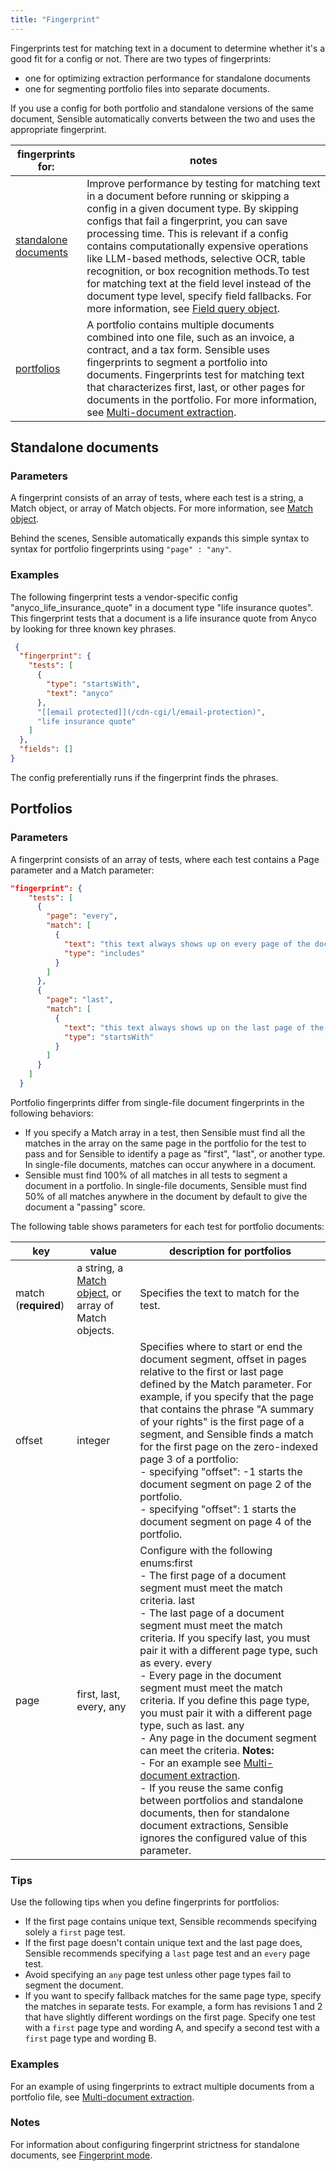 ```yaml
---
title: "Fingerprint"
---
```


Fingerprints test for matching text in a document to determine whether it's a good fit for a config or not. There are two types of fingerprints:

* one for optimizing extraction performance for standalone documents
* one for segmenting portfolio files into separate documents.

If you use a config for both portfolio and standalone versions of the same document, Sensible automatically converts between the two and uses the appropriate fingerprint.

| fingerprints for:                                               | notes                                                                                                                                                                                                                                                                                                                                                                                                                                                                                                                                                       |
| --------------------------------------------------------------- | ----------------------------------------------------------------------------------------------------------------------------------------------------------------------------------------------------------------------------------------------------------------------------------------------------------------------------------------------------------------------------------------------------------------------------------------------------------------------------------------------------------------------------------------------------------- |
| [standalone documents ](/senseml-reference/config-settings/fingerprint#standalone-documents) | Improve performance by testing for matching text in a document before running or skipping a config in a given document type. By skipping configs that fail a fingerprint, you can save processing time. This is relevant if a config contains computationally expensive operations like LLM-based methods, selective OCR, table recognition, or box recognition methods.To test for matching text at the field level instead of the document type level, specify field fallbacks. For more information, see [Field query object](/senseml-reference/field-query-object/index-field-query-object). |
| [portfolios ](/senseml-reference/config-settings/fingerprint#portfolios)                     | A portfolio contains multiple documents combined into one file, such as an invoice, a contract, and a tax form. Sensible uses fingerprints to segment a portfolio into documents. Fingerprints test for matching text that characterizes first, last, or other pages for documents in the portfolio. For more information, see [Multi-document extraction](/layout-based-extractions/portfolio).                                                                                                                                                                                |

## Standalone documents

### Parameters

A fingerprint consists of an array of tests, where each test is a string, a Match object, or array of Match objects. For more information, see [Match object](/senseml-reference/field-query-object/match).

 Behind the scenes, Sensible automatically expands this simple syntax to syntax for portfolio fingerprints using `"page" : "any"`. 

### Examples

The following fingerprint tests a vendor-specific config "anyco\_life\_insurance\_quote" in a document type "life insurance quotes". This fingerprint tests that a document is a life insurance quote from Anyco by looking for three known key phrases. 

```json 
 {
  "fingerprint": {
    "tests": [
      {
        "type": "startsWith",
        "text": "anyco"
      },
      "[[email protected]](/cdn-cgi/l/email-protection)",
      "life insurance quote"
    ]
  },
  "fields": []
}
```
The config preferentially runs if the fingerprint finds the phrases. 

## Portfolios

### Parameters

A fingerprint consists of an array of tests, where each test contains a Page parameter and a Match parameter:


```JSON JSON
"fingerprint": {
    "tests": [
      {
        "page": "every",
        "match": [
          {
            "text": "this text always shows up on every page of the document",
            "type": "includes"
          }
        ]
      },
      {
        "page": "last",
        "match": [
          {
            "text": "this text always shows up on the last page of the document",
            "type": "startsWith"
          }
        ]
      }
    ]
  }
```
Portfolio fingerprints differ from single-file document fingerprints in the following behaviors:

* If you specify a Match array in a test, then Sensible must find all the matches in the array on the same page in the portfolio for the test to pass and for Sensible to identify a page as "first", "last", or another type. In single-file documents, matches can occur anywhere in a document.
* Sensible must find 100% of all matches in all tests to segment a document in a portfolio. In single-file documents, Sensible must find 50% of all matches anywhere in the document by default to give the document a "passing" score.

 The following table shows parameters for each test for portfolio documents:

| key                  | value                                                               | description for portfolios                                                                                                                                                                                                                                                                                                                                                                                                                                                                                                                                                                                                                                                                                                                                                |
| -------------------- | ------------------------------------------------------------------- | ------------------------------------------------------------------------------------------------------------------------------------------------------------------------------------------------------------------------------------------------------------------------------------------------------------------------------------------------------------------------------------------------------------------------------------------------------------------------------------------------------------------------------------------------------------------------------------------------------------------------------------------------------------------------------------------------------------------------------------------------------------------------- |
| match (**required**) | a string, a [Match object](/senseml-reference/field-query-object/match), or array of Match objects. | Specifies the text to match for the test.                                                                                                                                                                                                                                                                                                                                                                                                                                                                                                                                                                                                                                                                                                                                 |
| offset               | integer                                                             | Specifies where to start or end the document segment, offset in pages relative to the first or last page defined by the Match parameter. For example, if you specify that the page that contains the phrase "A summary of your rights" is the first page of a segment, and Sensible finds a match for the first page on the zero-indexed page 3 of a portfolio:<br/>\- specifying "offset": -1 starts the document segment on page 2 of the portfolio.<br/>\- specifying "offset": 1 starts the document segment on page 4 of the portfolio.                                                                                                                                                                                                                                        |
| page                 | first, last, every, any                                             | Configure with the following enums:first <br/>\- The first page of a document segment must meet the match criteria. last <br/>\- The last page of a document segment must meet the match criteria. If you specify last, you must pair it with a different page type, such as every. every <br/>\- Every page in the document segment must meet the match criteria. If you define this page type, you must pair it with a different page type, such as last. any<br/>\- Any page in the document segment can meet the criteria. **Notes:** <br/>\- For an example see [Multi-document extraction](/layout-based-extractions/portfolio). <br/>\- If you reuse the same config between portfolios and standalone documents, then for standalone document extractions, Sensible ignores the configured value of this parameter. |

### Tips

Use the following tips when you define fingerprints for portfolios:

* If the first page contains unique text, Sensible recommends specifying solely a `first` page test.
* If the first page doesn't contain unique text and the last page does, Sensible recommends specifying a `last` page test and an `every` page test.
* Avoid specifying an `any` page test unless other page types fail to segment the document.
* If you want to specify fallback matches for the same page type, specify the matches in separate tests. For example, a form has revisions 1 and 2 that have slightly different wordings on the first page. Specify one test with a `first` page type and wording A, and specify a second test with a `first` page type and wording B.

### Examples

For an example of using fingerprints to extract multiple documents from a portfolio file, see [Multi-document extraction](/layout-based-extractions/portfolio).

### Notes

For information about configuring fingerprint strictness for standalone documents, see [Fingerprint mode](/senseml-reference/document-type-settings/fingerprint-mode).